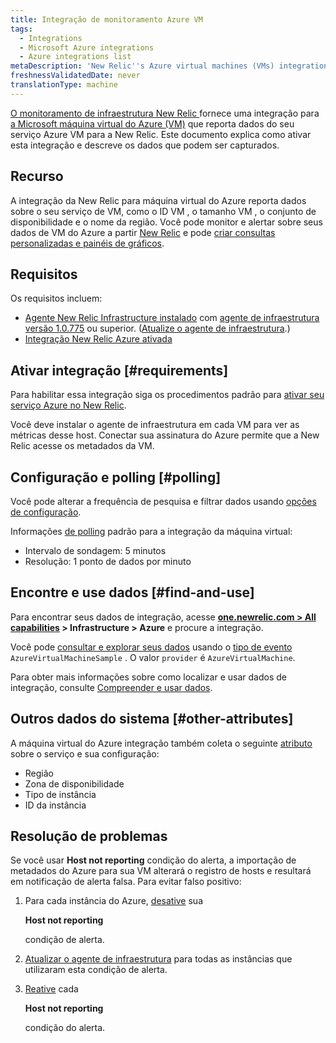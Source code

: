 ```yaml
---
title: Integração de monitoramento Azure VM
tags:
  - Integrations
  - Microsoft Azure integrations
  - Azure integrations list
metaDescription: 'New Relic''s Azure virtual machines (VMs) integration: how to enable it, and what data it reports.'
freshnessValidatedDate: never
translationType: machine
---
```


[O monitoramento de infraestrutura New Relic ](/docs/infrastructure)fornece uma integração para [a Microsoft máquina virtual do Azure (VM)](https://docs.microsoft.com/en-us/azure/virtual-machines/) que reporta dados do seu serviço Azure VM para a New Relic. Este documento explica como ativar esta integração e descreve os dados que podem ser capturados.

## Recurso

A integração da New Relic para máquina virtual do Azure reporta dados sobre o seu serviço de VM, como o ID VM , o tamanho VM , o conjunto de disponibilidade e o nome da região. Você pode monitor e alertar sobre seus dados de VM do Azure a partir [New Relic](/docs/infrastructure) e pode [criar consultas personalizadas e painéis de gráficos](/docs/using-new-relic/data/understand-data/query-new-relic-data).

## Requisitos

Os requisitos incluem:

* [Agente New Relic Infrastructure instalado](/docs/infrastructure/new-relic-infrastructure/installation) com [agente de infraestrutura versão 1.0.775](/docs/release-notes/infrastructure-release-notes/infrastructure-agent-release-notes) ou superior. ([Atualize o agente de infraestrutura](/docs/infrastructure/new-relic-infrastructure/installation/update-infrastructure-agent).)
* [Integração New Relic Azure ativada](/docs/infrastructure/microsoft-azure-integrations/getting-started/activate-azure-integrations)

## Ativar integração [#requirements]

Para habilitar essa integração siga os procedimentos padrão para [ativar seu serviço Azure no New Relic](/docs/infrastructure/microsoft-azure-integrations/getting-started/activate-azure-integrations).

<Callout variant="important">
  Você deve instalar o agente de infraestrutura em cada VM para ver as métricas desse host. Conectar sua assinatura do Azure permite que a New Relic acesse os metadados da VM.
</Callout>

## Configuração e polling [#polling]

Você pode alterar a frequência de pesquisa e filtrar dados usando [opções de configuração](/docs/integrations/new-relic-integrations/getting-started/configure-polling-frequency-data-collection-cloud-integrations).

Informações [de polling](/docs/infrastructure/microsoft-azure-integrations/azure-integrations-list/azure-polling-intervals-infrastructure-integrations) padrão para a integração da máquina virtual:

* Intervalo de sondagem: 5 minutos
* Resolução: 1 ponto de dados por minuto

## Encontre e use dados [#find-and-use]

Para encontrar seus dados de integração, acesse <DoNotTranslate>**[one.newrelic.com > All capabilities](https://one.newrelic.com/all-capabilities) > Infrastructure > Azure**</DoNotTranslate> e procure a integração.

Você pode [consultar e explorar seus dados](/docs/using-new-relic/data/understand-data/query-new-relic-data) usando o [tipo de evento](/docs/data-apis/understand-data/new-relic-data-types/#event-data) `AzureVirtualMachineSample` . O valor `provider` é `AzureVirtualMachine`.

Para obter mais informações sobre como localizar e usar dados de integração, consulte [Compreender e usar dados](/docs/infrastructure/integrations/find-use-infrastructure-integration-data).

## Outros dados do sistema [#other-attributes]

A máquina virtual do Azure integração também coleta o seguinte [atributo](/docs/accounts-partnerships/education/getting-started-new-relic/glossary#attribute) sobre o serviço e sua configuração:

* Região
* Zona de disponibilidade
* Tipo de instância
* ID da instância

## Resolução de problemas

Se você usar <DoNotTranslate>**Host not reporting**</DoNotTranslate> condição do alerta, a importação de metadados do Azure para sua VM alterará o registro de hosts e resultará em notificação de alerta falsa. Para evitar falso positivo:

1. Para cada instância do Azure, [desative](/docs/infrastructure/new-relic-infrastructure/infrastructure-alert-conditions/infrastructure-alerts-add-edit-or-view-host-alert-information#maintain-alerts) sua

   <DoNotTranslate>**Host not reporting**</DoNotTranslate>

   condição de alerta.

2. [Atualizar o agente de infraestrutura](/docs/infrastructure/new-relic-infrastructure/installation/update-infrastructure-agent) para todas as instâncias que utilizaram esta condição de alerta.

3. [Reative](/docs/infrastructure/new-relic-infrastructure/infrastructure-alert-conditions/infrastructure-alerts-add-edit-or-view-host-alert-information#maintain-alerts) cada

   <DoNotTranslate>**Host not reporting**</DoNotTranslate>

   condição do alerta.